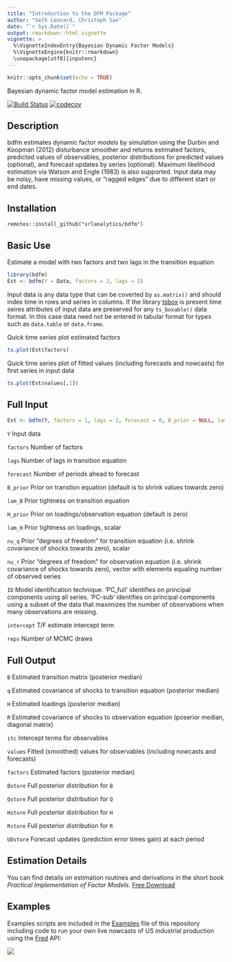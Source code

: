 ```yaml
---
title: "Introduction to the DFM Package"
author: "Seth Leonard, Christoph Sax"
date: "`r Sys.Date()`"
output: rmarkdown::html_vignette
vignette: >
  %\VignetteIndexEntry{Bayesian Dynamic Factor Models}
  %\VignetteEngine{knitr::rmarkdown}
  \usepackage[utf8]{inputenc}
---
```



```r
knitr::opts_chunk$set(echo = TRUE)
```
Bayesian dynamic factor model estimation in R.

[![Build Status](https://travis-ci.org/christophsax/tsbox.svg?branch=master)](https://travis-ci.org/srlanalytics/bdfm)
[![codecov](https://codecov.io/github/srlanalytics/bdfm/branch/master/graphs/badge.svg)](https://codecov.io/github/srlanalytics/bdfm)

## Description

bdfm estimates dynamic factor models by simulation using the Durbin and Koopman (2012) disturbance smoother and returns estimated factors, predicted values of observables, posterior distributions for predicted values (optional), and forecast updates by series (optional). Maximum likelihood estimation via Watson and Engle (1983) is also supported. Input data may be noisy, have missing values, or "ragged edges" due to different start or end dates.

## Installation

```t
remotes::install_github("srlanalytics/bdfm")
```

## Basic Use

Estimate a model with two factors and two lags in the transition equation
```r
library(bdfm)
Est <- bdfm(Y = Data, factors = 2, lags = 2)
```
Input data is any data type that can be coverted by ```as.matrix() ``` and should index time in rows and series in columns. If the library [tsbox](https://github.com/christophsax/tsbox) is present time seires attributes of input data are preserved for any `ts_boxable()` data format. In this case data need not be entered in tabular format for types such as `data.table` or `data.frame`.

Quick time series plot estimated factors
```r
ts.plot(Est$factors)
```
Quick time series plot of fitted values (including forecasts and nowcasts) for first series in input data
```r
ts.plot(Est$values[,1])
```

## Full Input

```r
Est <- bdfm(Y, factors = 1, lags = 2, forecast = 0, B_prior = NULL, lam_B = 0, H_prior = NULL, lam_H = 0, nu_q = 0, nu_r = NULL, ID = 'PC_full', intercept = TRUE, reps = 1000, burn = 500)
```

```Y```           Input data

```factors```     Number of factors

```lags```        Number of lags in transition equation

```forecast```    Number of periods ahead to forecast

```B_prior```     Prior on transtion equation (default is to shrink values towards zero)

```lam_B```       Prior tightness on transition equation

```H_prior```    Prior on loadings/observation equation (default is zero)

```lam_H```      Prior tightness on loadings, scalar

 ```nu_q```      Prior "degrees of freedom" for transition equation (i.e. shrink covariance of shocks towards zero), scalar

```nu_r```       Prior "degrees of freedom" for observation equation (i.e. shrink covariance of shocks towards zero), vector with elements equaling number of observed series

```ID```        Model identification technique. 'PC_full' identifies on principal components using all series. 'PC-sub' identifies on principal components using a subset of the data that maximizes the number of observations when many observations are missing.

```intercept``` T/F estimate intercept term

```reps```      Number of MCMC draws

## Full Output

```B```       Estimated transition matrix (posterior median)

```q```       Estimated covariance of shocks to transition equation (posterior median)

```H```       Estimated loadings (posterior median)

```R```       Estimated covariance of shocks to observation equation (poserior median, diagonal matrix)

```itc```     Intercept terms for observables

```values```  Fitted (smoothed) values for observables (including nowcasts and forecasts)

```factors``` Estimated factors (posterior median)

```Bstore```  Full posterior distribution for ```B```

```Qstore```  Full posterior distribution for ```Q```

```Hstore```  Full posterior distribution for ```H```

```Rstore```  Full posterior distribution for ```R```

```UDstore``` Forecast updates (prediction error times gain) at each period

## Estimation Details

You can find details on estimation routines and derivations in the short book *Practical Implementation of Factor Models*. [Free Download](http://srlquantitative.com)

## Examples

Examples scripts are included in the [Examples](https://github.com/srlanalytics/bdfm/tree/master/inst/Examples) file of this repository including code to run your own live nowcasts of US industrial production using the [Fred](https://fred.stlouisfed.org/) API:

![](https://github.com/srlanalytics/bdfm/blob/master/img/US_IP.png)


